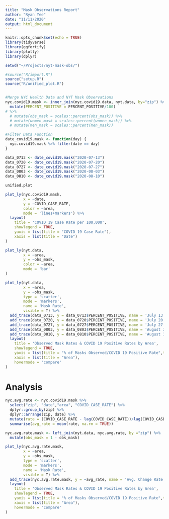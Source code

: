 ```yaml
---
title: "Mask Observations Report"
author: "Ryan Yee"
date: "11/11/2020"
output: html_document
---
```


```r
knitr::opts_chunk$set(echo = TRUE)
library(tidyverse)
library(ggfortify)
library(plotly)
library(dplyr)

setwd("~/Projects/nyt-mask-obs/")

#source("R/import.R")
source("setup.R")
source("R/unified_plot.R")


#Merge NYC Health Data and NYT Mask Observations
nyc.covid19.mask <- inner_join(nyc.covid19.data, nyt.data, by="zip") %>% 
  mutate(PERCENT_POSITIVE = PERCENT_POSITIVE/100)
# %>% 
  # mutate(obs_mask = scales::percent(obs_mask)) %>% 
  # mutate(women_mask = scales::percent(women_mask)) %>% 
  # mutate(men_mask = scales::percent(men_mask))

#Filter Data Function
date_covid19.mask <- function(day) {
  nyc.covid19.mask %>% filter(date == day)
}

data_0713 <- date_covid19.mask("2020-07-13")
data_0720 <- date_covid19.mask("2020-07-20")
data_0727 <- date_covid19.mask("2020-07-27")
data_0803 <- date_covid19.mask("2020-08-03")
data_0810 <- date_covid19.mask("2020-08-10")


```


```r
unified.plot
```

```r
plot_ly(nyc.covid19.mask,
        x = ~date,
        y = ~COVID_CASE_RATE,
        color = ~area,
        mode = 'lines+markers') %>% 
  layout(
    title = 'COVID 19 Case Rate per 100,000',
    showlegend = TRUE,
    yaxis = list(title = "COVID 19 Case Rate"),
    xaxis = list(title = "Date")
)

```

```r
plot_ly(nyt.data,
        x = ~area,
        y = ~obs_mask,
        color = ~area,
        mode = 'bar'
)
```

```r
plot_ly(nyt.data,
        x = ~area,
        y = ~obs_mask,
        type = 'scatter',
        mode = 'markers',
        name = 'Mask Rate',
        visible = T) %>% 
  add_trace(data_0713, y = data_0713$PERCENT_POSITIVE, name = 'July 13', visible = T) %>% 
  add_trace(data_0720, y = data_0720$PERCENT_POSITIVE, name = 'July 20', visible = T) %>% 
  add_trace(data_0727, y = data_0727$PERCENT_POSITIVE, name = 'July 27', visible = T) %>% 
  add_trace(data_0803, y = data_0803$PERCENT_POSITIVE, name = 'August 3', visible = T) %>% 
  add_trace(data_0810, y = data_0810$PERCENT_POSITIVE, name = 'August 10', visible = T) %>% 
  layout(
    title = 'Observed Mask Rates & COVID 19 Positive Rates by Area',
    showlegend = TRUE,
    yaxis = list(title = "% of Masks Observed/COVID 19 Positive Rate",tickformat = "%"),
    xaxis = list(title = "Area"),
    hovermode = 'compare'
)
```

# Analysis

```r
nyc.avg.rate <- nyc.covid19.mask %>% 
  select("zip", "date","area", "COVID_CASE_RATE") %>% 
  dplyr::group_by(zip) %>% 
  dplyr::arrange(zip, date) %>% 
  mutate(rate = (COVID_CASE_RATE - lag(COVID_CASE_RATE))/lag(COVID_CASE_RATE)) %>% 
  summarise(avg_rate = mean(rate, na.rm = TRUE))

nyc.avg.rate.mask <- left_join(nyt.data, nyc.avg.rate, by ="zip") %>% 
  mutate(obs_mask = 1 - obs_mask)

```

```r
plot_ly(nyc.avg.rate.mask,
        x = ~area,
        y = ~obs_mask,
        type = 'scatter',
        mode = 'markers',
        name = 'Mask Rate',
        visible = T) %>% 
  add_trace(nyc.avg.rate.mask, y = ~avg_rate, name = 'Avg. Change Rate', visible = T) %>% 
  layout(
    title = 'Observed Mask Rates & COVID 19 Positive Rates by Area',
    showlegend = TRUE,
    yaxis = list(title = "% of Masks Observed/COVID 19 Positive Rate",tickformat = "%"),
    xaxis = list(title = "Area"),
    hovermode = 'compare'
)


```